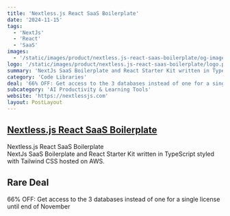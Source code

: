 ```yaml
---
title: 'Nextless.js React SaaS Boilerplate'
date: '2024-11-15'
tags:
  - 'NextJs'
  - 'React'
  - 'SaaS'
images:
  - '/static/images/product/nextless.js-react-saas-boilerplate/og-image.png'
logo: '/static/images/product/nextless.js-react-saas-boilerplate/logo.png'
summary: 'NextJs SaaS Boilerplate and React Starter Kit written in TypeScript styled with Tailwind CSS hosted on AWS.'
category: 'Code Libraries'
deal: '66% OFF: Get access to the 3 databases instead of one for a single license until end of November'
subcategory: 'AI Productivity & Learning Tools'
website: 'https://nextlessjs.com'
layout: PostLayout
---
```


## [Nextless.js React SaaS Boilerplate](https://nextlessjs.com)

Nextless.js React SaaS Boilerplate <br/>
NextJs SaaS Boilerplate and React Starter Kit written in TypeScript styled with Tailwind CSS hosted on AWS.

## Rare Deal

66% OFF: Get access to the 3 databases instead of one for a single license until end of November
